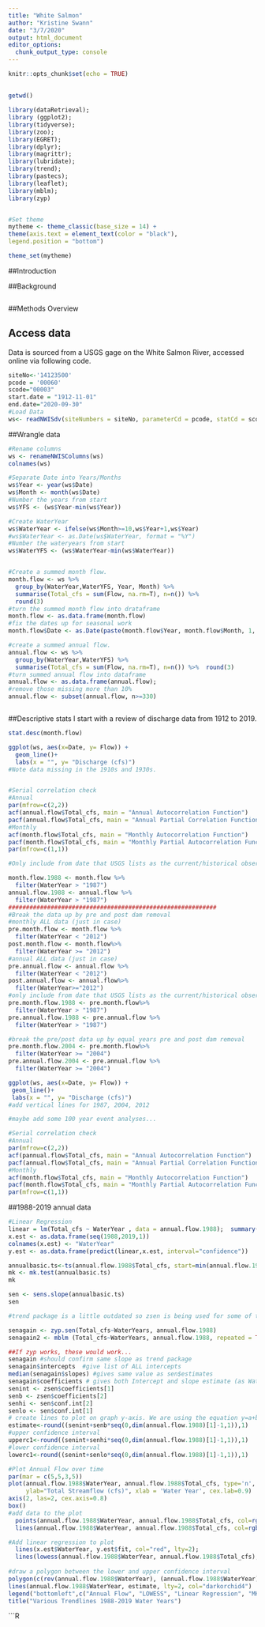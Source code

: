 ```yaml
---
title: "White Salmon"
author: "Kristine Swann"
date: "3/7/2020"
output: html_document
editor_options: 
  chunk_output_type: console
---
```


```r
knitr::opts_chunk$set(echo = TRUE)
```

## 



```r

getwd()

library(dataRetrieval);
library (ggplot2);
library(tidyverse);
library(zoo);
library(EGRET); 
library(dplyr); 
library(magrittr); 
library(lubridate);
library(trend);
library(pastecs);
library(leaflet);
library(mblm);
library(zyp)


#Set theme
mytheme <- theme_classic(base_size = 14) +
theme(axis.text = element_text(color = "black"),
legend.position = "bottom")

theme_set(mytheme)

```
##Introduction

##Background

 ```r
```

##Methods Overview

## Access data
Data is sourced from a USGS gage on the White Salmon River, accessed online via following code. 

```r
siteNo<-'14123500'
pcode = '00060'
scode="00003"
start.date = "1912-11-01"
end.date="2020-09-30"
#Load Data
ws<- readNWISdv(siteNumbers = siteNo, parameterCd = pcode, statCd = scode, startDate=start.date, endDate=end.date)
```

##Wrangle data

```r
#Rename columns
ws <- renameNWISColumns(ws)
colnames(ws)

#Separate Date into Years/Months
ws$Year <- year(ws$Date)
ws$Month <- month(ws$Date)
#Number the years from start
ws$YFS <- (ws$Year-min(ws$Year))

#Create WaterYear
ws$WaterYear <- ifelse(ws$Month>=10,ws$Year+1,ws$Year)
#ws$WaterYear <- as.Date(ws$WaterYear, format = "%Y")
#Number the wateryears from start
ws$WaterYFS <- (ws$WaterYear-min(ws$WaterYear))


#Create a summed month flow. 
month.flow <- ws %>% 
  group_by(WaterYear,WaterYFS, Year, Month) %>% 
  summarise(Total_cfs = sum(Flow, na.rm=T), n=n()) %>%  
  round(3)
#turn the summed month flow into drataframe 
month.flow <- as.data.frame(month.flow)
#fix the dates up for seasonal work
month.flow$Date <- as.Date(paste(month.flow$Year, month.flow$Month, 1, sep="-"), format = "%Y-%m-%d")

#create a summed annual flow. 
annual.flow <- ws %>%
  group_by(WaterYear,WaterYFS) %>%
  summarise(Total_cfs = sum(Flow, na.rm=T), n=n()) %>%  round(3)
#turn summed annual flow into dataframe
annual.flow <- as.data.frame(annual.flow);  
#remove those missing more than 10%
annual.flow <- subset(annual.flow, n>=330)



```

##Descriptive stats
I start with a review of discharge data from 1912 to 2019. 

```r
stat.desc(month.flow)

ggplot(ws, aes(x=Date, y= Flow)) +
  geom_line()+
  labs(x = "", y= "Discharge (cfs)")
#Note data missing in the 1910s and 1930s. 


#Serial correlation check
#Annual
par(mfrow=c(2,2))
acf(annual.flow$Total_cfs, main = "Annual Autocorrelation Function")
pacf(annual.flow$Total_cfs, main = "Annual Partial Correlation Function")
#Monthly
acf(month.flow$Total_cfs, main = "Monthly Autocorrelation Function")
pacf(month.flow$Total_cfs, main = "Monthly Partial Autocorrelation Function")
par(mfrow=c(1,1))
```



```r
#Only include from date that USGS lists as the current/historical observations beginning date (1987-10-01)

month.flow.1988 <- month.flow %>%
  filter(WaterYear > "1987")
annual.flow.1988 <- annual.flow %>%
  filter(WaterYear > "1987")
###########################################################
#Break the data up by pre and post dam removal 
#monthly ALL data (just in case)
pre.month.flow <- month.flow %>%
  filter(WaterYear < "2012")
post.month.flow <- month.flow%>%
  filter(WaterYear >= "2012")
#annual ALL data (just in case)
pre.annual.flow <- annual.flow %>%
  filter(WaterYear < "2012")
post.annual.flow <- annual.flow%>%
  filter(WaterYear>="2012")
#only include from date that USGS lists as the current/historical observations beginning date (1987-10-01)
pre.month.flow.1988 <- pre.month.flow%>%
  filter(WaterYear > "1987")
pre.annual.flow.1988 <- pre.annual.flow %>%
  filter(WaterYear > "1987")

#break the pre/post data up by equal years pre and post dam removal 
pre.month.flow.2004 <- pre.month.flow%>%
  filter(WaterYear >= "2004")
pre.annual.flow.2004 <- pre.annual.flow %>%
  filter(WaterYear >= "2004")
```

 ```r

ggplot(ws, aes(x=Date, y= Flow)) +
  geom_line()+
  labs(x = "", y= "Discharge (cfs)")
#add vertical lines for 1987, 2004, 2012

#maybe add some 100 year event analyses...

#Serial correlation check
#Annual
par(mfrow=c(2,2))
acf(pannual.flow$Total_cfs, main = "Annual Autocorrelation Function")
pacf(annual.flow$Total_cfs, main = "Annual Partial Correlation Function")
#Monthly
acf(month.flow$Total_cfs, main = "Monthly Autocorrelation Function")
pacf(month.flow$Total_cfs, main = "Monthly Partial Autocorrelation Function")
par(mfrow=c(1,1))
```


##1988-2019 annual data

```r
#Linear Regression
linear = lm(Total_cfs ~ WaterYear , data = annual.flow.1988);  summary(linear)
x.est <- as.data.frame(seq(1988,2019,1)) 
colnames(x.est) <- "WaterYear"
y.est <- as.data.frame(predict(linear,x.est, interval="confidence"))

annualbasic.ts<-ts(annual.flow.1988$Total_cfs, start=min(annual.flow.1988$WaterYear, freq=1))  
mk <- mk.test(annualbasic.ts)
mk

sen <- sens.slope(annualbasic.ts)
sen

#trend package is a little outdated so zsen is being used for some of the parameters needed for plotting CI. 

senagain <- zyp.sen(Total_cfs~WaterYears, annual.flow.1988)
senagain2 <- mblm (Total_cfs~WaterYears, annual.flow.1988, repeated = TRUE)

##If zyp works, these would work...
senagain #should confirm same slope as trend package 
senagain$intercepts  #give list of ALL intercepts
median(senagain$slopes) #gives same value as sen$estimates
senagain$coefficients # gives both Intercept and slope estimate (as WaterYear)
senint <- zsen$coefficients[1]
senb <- zsen$coefficients[2]
senhi <- sen$conf.int[2]
senlo <- sen$conf.int[1]
# create lines to plot on graph y-axis. We are using the equation y=a+b*x, where a is the intercept and b is the slope
estimate<-round((senint+senb*seq(0,dim(annual.flow.1988)[1]-1,1)),1)
#upper confidence interval
upperc1<-round((senint+senhi*seq(0,dim(annual.flow.1988)[1]-1,1)),1)
#lower confidence interval
lowerc1<-round((senint+senlo*seq(0,dim(annual.flow.1988)[1]-1,1)),1)

#Plot Annual Flow over time
par(mar = c(5,5,3,5))
plot(annual.flow.1988$WaterYear, annual.flow.1988$Total_cfs, type='n', yaxt="n",
     ylab="Total Streamflow (cfs)", xlab = 'Water Year', cex.lab=0.9)
axis(2, las=2, cex.axis=0.8)
box()
#add data to the plot
  points(annual.flow.1988$WaterYear, annual.flow.1988$Total_cfs, col=rgb(0,0,0,0.8), cex=0.8, pch=19)  
  lines(annual.flow.1988$WaterYear, annual.flow.1988$Total_cfs, col=rgb(0,0,0,0.8))  

#Add linear regression to plot
  lines(x.est$WaterYear, y.est$fit, col="red", lty=2);
  lines(lowess(annual.flow.1988$WaterYear, annual.flow.1988$Total_cfs), col="blue", lty=2)
  
#draw a polygon between the lower and upper confidence interval  
polygon(c(rev(annual.flow.1988$WaterYear), (annual.flow.1988$WaterYear)), c(rev(lowerc1), (upperc1)),  col=rgb(0,0,0.2,0.2), border=NA)
lines(annual.flow.1988$WaterYear, estimate, lty=2, col="darkorchid4")
legend("bottomleft",c("Annual Flow", "LOWESS", "Linear Regression", "MK regression", "MK confidence interval"), col=c("black","blue","red","darkorchid4",rgb(0,0,0.2)), pch=c(19,NA,NA,NA,22), pt.cex=c(0.8,1,1,1,2), lty=c(1,2,2,2,NA), pt.bg=c(NA,NA,NA,NA,rgb(0,0,0.2,0.2)), cex=0.8)
title("Various Trendlines 1988-2019 Water Years")

```



```R

